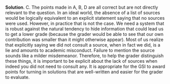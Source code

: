 
\color{blue}

**Solution**. C. The points made in A, B, D are all correct but are not directly relevant to the question. In an ideal world, the absence of a list of sources would be logically equivalent to an explicit statement saying that no sources were used. However, in practice that is not the case. We need a system that is robust against the natural tendency to hide information that could lead us to get a lower grade (because the grader would be able to see that our own contribution was smaller than it might otherwise appear). Most of us realize that explicitly saying we did not consult a source, when in fact we did, is a lie and amounts to academic misconduct. Failure to mention the source sounds like a milder misdemeanor. Therefore, to help the grader distinguish these things, it is important to be explicit about the lack of sources when indeed you did not need to consult any. It is appropriate for the GSI to award points for turning in solutions that are well-written and easier for the grader to evaluate.

\color{black}

